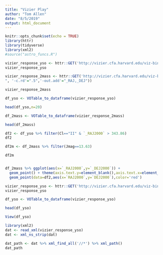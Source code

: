 ```yaml
---
title: "Vizier Play"
author: "Tom Allen"
date: "8/5/2019"
output: html_document
---
```


```r
knitr::opts_chunk$set(echo = TRUE)
library(httr)
library(tidyverse)
library(xml2)
#source("astro_funcs.R")
```

```r

vizier_response_yso <- httr::GET('http://vizier.cfa.harvard.edu/viz-bin/votable',query=list('-source'="J/ApJ/750/125/ysos",'-out.add'="_RAJ,_DEJ"))
vizier_response_yso

vizier_response_2mass <- httr::GET('http://vizier.cfa.harvard.edu/viz-bin/votable',query=list('-source'="II/246/out", '-c'="HD 217086
", '-c.rd'=".5",'-out.add'="_RAJ,_DEJ"))

vizier_response_2mass
```

```r

df_yso <- VOTable_to_dataframe(vizier_response_yso)

head(df_yso,n=20)
```

```r
df_2mass <- VOTable_to_dataframe(vizier_response_2mass)

head(df_2mass)
```

```r


df2 <- df_yso %>% filter(Cl=="II" & `_RAJ2000` > 343.86)
df2

df2m <- df_2mass %>% filter(Jmag==13.63)

df2m
```
```r
```

```r

df_2mass %>% ggplot(aes(x=`_RAJ2000`,y=`_DEJ2000`)) +
  geom_point() + theme(axis.text.y=element_blank(),axis.text.x=element_blank()) +
  geom_point(data=df2,aes(x=`RAJ2000`,y=`DEJ2000`),color='red')
```
```r
vizier_response_yso <- httr::GET('http://vizier.cfa.harvard.edu/viz-bin/votable',query=list('-source'="J/ApJ/750/125/ysos,II/246/out",'-c'="HD 217086",'-c.rd'=".5",'-out.add'="_RAJ,_DEJ",'-x.rs'="2"))
vizier_response_yso
```


```r
df_yso <- VOTable_to_dataframe(vizier_response_yso)

head(df_yso)
```

```r
View(df_yso)

```

```r
library(xml2)
dat <- read_xml(vizier_response_yso)
dat <- xml_ns_strip(dat)

dat_path <- dat %>% xml_find_all('//*') %>% xml_path()
dat_path
```

